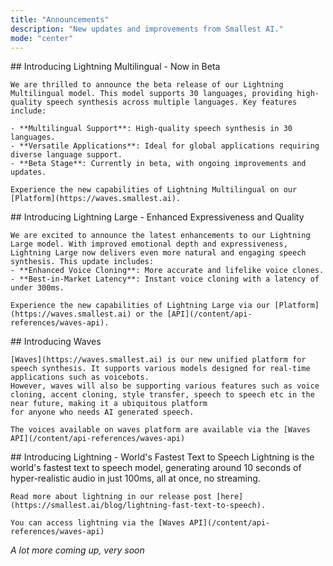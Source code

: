 ```yaml
---
title: "Announcements"
description: "New updates and improvements from Smallest AI."
mode: "center"
---
```


<Update label="January 2025">
    ## Introducing Lightning Multilingual - Now in Beta

    We are thrilled to announce the beta release of our Lightning Multilingual model. This model supports 30 languages, providing high-quality speech synthesis across multiple languages. Key features include:

    - **Multilingual Support**: High-quality speech synthesis in 30 languages.
    - **Versatile Applications**: Ideal for global applications requiring diverse language support.
    - **Beta Stage**: Currently in beta, with ongoing improvements and updates.

    Experience the new capabilities of Lightning Multilingual on our [Platform](https://waves.smallest.ai).
</Update>

<Update label="December 2024">
    ## Introducing Lightning Large - Enhanced Expressiveness and Quality

    We are excited to announce the latest enhancements to our Lightning Large model. With improved emotional depth and expressiveness, Lightning Large now delivers even more natural and engaging speech synthesis. This update includes:
    - **Enhanced Voice Cloning**: More accurate and lifelike voice clones.
    - **Best-in-Market Latency**: Instant voice cloning with a latency of under 300ms.

    Experience the new capabilities of Lightning Large via our [Platform](https://waves.smallest.ai) or the [API](/content/api-references/waves-api).
</Update>

<Update label="November 2024">
    ## Introducing Waves
    
    [Waves](https://waves.smallest.ai) is our new unified platform for speech synthesis. It supports various models designed for real-time applications such as voicebots.
    However, waves will also be supporting various features such as voice cloning, accent cloning, style transfer, speech to speech etc in the near future, making it a ubiquitous platform 
    for anyone who needs AI generated speech.

    The voices available on waves platform are available via the [Waves API](/content/api-references/waves-api)
</Update> 

<Update label="October 2024">
    ## Introducing Lightning - World's Fastest Text to Speech
    Lightning is the world's fastest text to speech model, generating around 10 seconds of hyper-realistic audio in just 100ms, all at once, no streaming.

    Read more about lightning in our release post [here](https://smallest.ai/blog/lightning-fast-text-to-speech).

    You can access lightning via the [Waves API](/content/api-references/waves-api)
</Update>

*A lot more coming up, very soon*